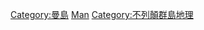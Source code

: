 {{cat main}}
{{Commons category|Geography of the Isle of Man}}


[[Category:曼島|Category:曼島]]
[[Category:西歐地理|Man]]
[[Category:不列顛群島地理|Category:不列顛群島地理]]